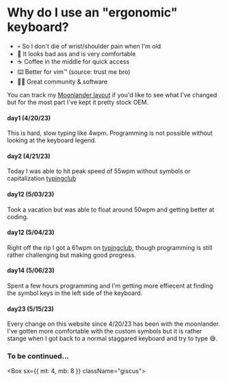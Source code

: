 
# Why do I use an "ergonomic" keyboard? 

- 💀 So I don't die of wrist/shoulder pain when I'm old
- 🎨 It looks bad ass and is very comfortable 
- ☕ Coffee in the middle for quick access
- ⌨️  Better for vim™ (source: trust me bro)
- 🧑‍💻 Great community & software

You can track my [Moonlander layout](https://configure.zsa.io/moonlander/layouts/Qj4BD/latest/0) if you'd like to see what I've changed but for the most part I've kept it pretty stock OEM.

#### day1 (4/20/23)

This is hard, slow typing like 4wpm. Programming is not possible without looking at the keyboard legend.

#### day2 (4/21/23)

Today I was able to hit peak speed of 55wpm without symbols or capitalization [typingclub](https://typingclub.com)

#### day12 (5/03/23)
Took a vacation but was able to float around 50wpm and getting better at coding.

#### day12 (5/04/23)
Right off the rip I got a 61wpm on [typingclub](https://typingclub.com), though programming is still rather challenging but making good progress.

#### day14 (5/06/23)
Spent a few hours programming and I'm getting more effiecent at finding the symbol keys in the left side of the keyboard.

#### day23 (5/15/23)
Every change on this website since 4/20/23 has been with the moonlander. I've gotten more comfortable with the custom symbols but it is rather stange when I got back to a normal staggared keyboard and try to type 😅.


### To be continued... 
<Box sx={{ mt: 4, mb: 8 }} className="giscus">
  <GiscusComponent
    repo="Hacksore/Hacksore"
    repoId="MDEwOlJlcG9zaXRvcnkzNDExNDE2OTY"
    category="General"
    categoryId="DIC_kwDOEJiE_c4CSRHB"
    theme="dark"
    mapping="title"
    reactionsEnabled="1"
    emitMetadata="0"
    inputPosition="bottom"
    lang="en"
  />
</Box>
